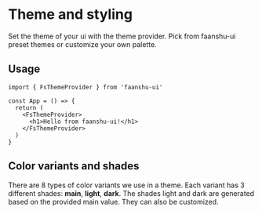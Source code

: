# Theme and styling

Set the theme of your ui with the theme provider. Pick from faanshu-ui preset themes or customize your own palette.

## Usage
```
import { FsThemeProvider } from 'faanshu-ui'

const App = () => {
  return (
    <FsThemeProvider>
      <h1>Hello from faanshu-ui!</h1>
    </FsThemeProvider>
  )
}
```

## Color variants and shades
There are 8 types of color variants we use in a theme. Each variant has 3 different shades: **main**, **light**, **dark**.
The shades light and dark are generated based on the provided main value. They can also be customized.